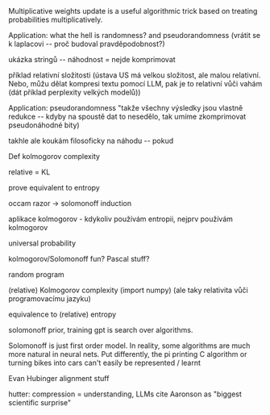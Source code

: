 
<Block headline = "If there is one thing you remember from this chapter...">
Multiplicative weights update is a useful algorithmic trick based on treating probabilities multiplicatively. 
</Block>

Application: what the hell is randomness? and pseudorandomness (vrátit se k laplacovi -- proč budoval pravděpodobnost?)

ukázka stringů -- náhodnost = nejde komprimovat

příklad relativní složitosti (ústava US má velkou složitost, ale malou relativní. Nebo, můžu dělat kompresi textu pomocí LLM, pak je to relativní vůči vahám (dát příklad perplexity velkých modelů))

Application: pseudorandomness "takže všechny výsledky jsou vlastně redukce -- kdyby na spoustě dat to nesedělo, tak umíme zkomprimovat pseudonáhodné bity)

takhle ale koukám filosoficky na náhodu -- pokud

Def kolmogorov complexity

relative = KL

prove equivalent to entropy

occam razor -> solomonoff induction

aplikace kolmogorov - kdykoliv používám entropii, nejprv používám kolmogorov

universal probability

kolmogorov/Solomonoff fun? Pascal stuff? 

random program

(relative) Kolmogorov complexity (import numpy)
(ale taky relativita vůči programovacímu jazyku)


equivalence to (relative) entropy

solomonoff prior, training gpt is search over algorithms. 

Solomonoff is just first order model. In reality, some algorithms are much more natural in neural nets. Put differently, the pi printing C algorithm or turning bikes into cars can't easily be represented / learnt   

Evan Hubinger alignment stuff

hutter: compression = understanding, LLMs cite Aaronson as "biggest scientific surprise"

